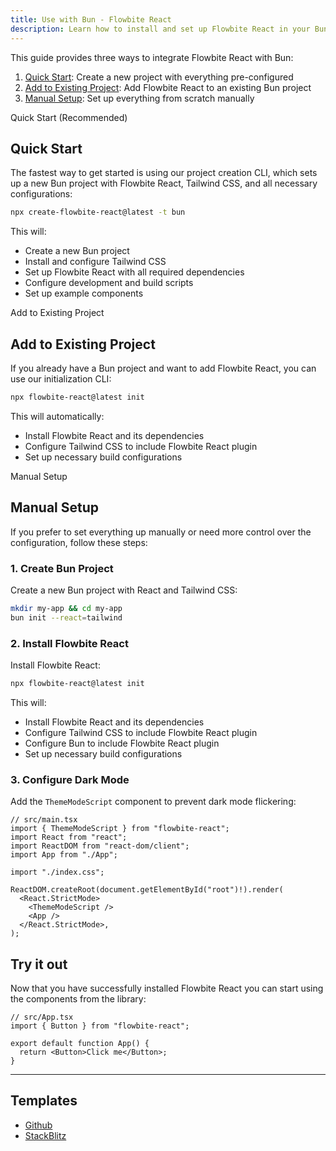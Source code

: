```yaml
---
title: Use with Bun - Flowbite React
description: Learn how to install and set up Flowbite React in your Bun project and start building modern web applications with interactive components
---
```


This guide provides three ways to integrate Flowbite React with Bun:

1. [Quick Start](#quick-start): Create a new project with everything pre-configured
2. [Add to Existing Project](#add-to-existing-project): Add Flowbite React to an existing Bun project
3. [Manual Setup](#manual-setup): Set up everything from scratch manually

<TextDivider>Quick Start (Recommended)</TextDivider>

## Quick Start

The fastest way to get started is using our project creation CLI, which sets up a new Bun project with Flowbite React, Tailwind CSS, and all necessary configurations:

```bash
npx create-flowbite-react@latest -t bun
```

This will:

- Create a new Bun project
- Install and configure Tailwind CSS
- Set up Flowbite React with all required dependencies
- Configure development and build scripts
- Set up example components

<TextDivider>Add to Existing Project</TextDivider>

## Add to Existing Project

If you already have a Bun project and want to add Flowbite React, you can use our initialization CLI:

```bash
npx flowbite-react@latest init
```

This will automatically:

- Install Flowbite React and its dependencies
- Configure Tailwind CSS to include Flowbite React plugin
- Set up necessary build configurations

<TextDivider>Manual Setup</TextDivider>

## Manual Setup

If you prefer to set everything up manually or need more control over the configuration, follow these steps:

### 1. Create Bun Project

Create a new Bun project with React and Tailwind CSS:

```bash
mkdir my-app && cd my-app
bun init --react=tailwind
```

### 2. Install Flowbite React

Install Flowbite React:

```bash
npx flowbite-react@latest init
```

This will:

- Install Flowbite React and its dependencies
- Configure Tailwind CSS to include Flowbite React plugin
- Configure Bun to include Flowbite React plugin
- Set up necessary build configurations

### 3. Configure Dark Mode

Add the `ThemeModeScript` component to prevent dark mode flickering:

```tsx
// src/main.tsx
import { ThemeModeScript } from "flowbite-react";
import React from "react";
import ReactDOM from "react-dom/client";
import App from "./App";

import "./index.css";

ReactDOM.createRoot(document.getElementById("root")!).render(
  <React.StrictMode>
    <ThemeModeScript />
    <App />
  </React.StrictMode>,
);
```

## Try it out

Now that you have successfully installed Flowbite React you can start using the components from the library:

```tsx
// src/App.tsx
import { Button } from "flowbite-react";

export default function App() {
  return <Button>Click me</Button>;
}
```

<hr />

## Templates

- [Github](https://github.com/themesberg/flowbite-react-template-bun)
- [StackBlitz](https://stackblitz.com/edit/flowbite-react-template-bun)
